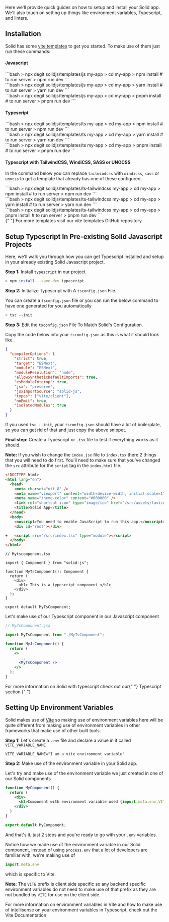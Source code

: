 
<Title>Installation & Setup</Title>

Here we'll provide quick guides on how to setup and install your Solid app. We'll also touch on setting up things like environment variables, Typescript, and linters.

## Installation

Solid has some [vite templates](https://github.com/solidjs/templates) to get you started. To make use of them just run these commands:

#### Javascript

<TabsCodeBlocks>
<div id="npm">
```bash
> npx degit solidjs/templates/js my-app
> cd my-app
> npm install
# to run server
> npm run dev
```
</div>

<div id="yarn">
```bash
> npx degit solidjs/templates/js my-app
> cd my-app
> yarn install
# to run server
> yarn run dev
```
</div>

<div id="pnpm">
```bash
> npx degit solidjs/templates/js my-app
> cd my-app
> pnpm install
# to run server
> pnpm run dev
```
</div>
</TabsCodeBlocks>

#### Typescript

<TabsCodeBlocks>
<div id="npm">
```bash
> npx degit solidjs/templates/ts my-app
> cd my-app
> npm install
# to run server
> npm run dev
```
</div>

<div id="yarn">
```bash
> npx degit solidjs/templates/ts my-app
> cd my-app
> yarn install
# to run server
> yarn run dev
```
</div>

<div id="pnpm">
```bash
> npx degit solidjs/templates/ts my-app
> cd my-app
> pnpm install
# to run server
> pnpm run dev
```
</div>
</TabsCodeBlocks>

#### Typescript with TailwindCSS, WindiCSS, SASS or UNOCSS

In the command below you can replace `tailwindcss` with `windicss`, `sass` or `unocss` to get a template that already has one of these configured.

<TabsCodeBlocks>
<div id="npm">
```bash
> npx degit solidjs/templates/ts-tailwindcss my-app
> cd my-app
> npm install
# to run server
> npm run dev
```
</div>

<div id="yarn">
```bash
> npx degit solidjs/templates/ts-tailwindcss my-app
> cd my-app
> yarn install
# to run server
> yarn run dev
```
</div>

<div id="pnpm">
```bash
> npx degit solidjs/templates/ts-tailwindcss my-app
> cd my-app
> pnpm install
# to run server
> pnpm run dev
```
</div>
</TabsCodeBlocks>

<Aside>
  {" "}
  For more templates visit our <Link href="https://github.com/solidjs/templates" target="_blank">vite templates GitHub repository</Link>
</Aside>

## Setup Typescript In Pre-existing Solid Javascript Projects

Here, we'll walk you through how you can get Typescript installed and setup in your already existing Solid Javascript project.

**Step 1:** Install `typescript` in our project

```bash
> npm install --save-dev typescript
```

**Step 2:** Initialize Typescript with A `tsconfig.json` File.

You can create a `tsconfig.json` file or you can run the below command to have one generated for you automatically

```bash
> tsc --init
```

**Step 3:** Edit the `tsconfig.json` File To Match Solid's Configuration.

Copy the code below into your `tsconfig.json` as this is what it should look like.

```json
{
  "compilerOptions": {
    "strict": true,
    "target": "ESNext",
    "module": "ESNext",
    "moduleResolution": "node",
    "allowSyntheticDefaultImports": true,
    "esModuleInterop": true,
    "jsx": "preserve",
    "jsxImportSource": "solid-js",
    "types": ["vite/client"],
    "noEmit": true,
    "isolatedModules": true
  }
}
```

If you used `tsc --init`, your `tsconfig.json` should have a lot of boilerplate, so you can get rid of that and just copy the above snippet.

**Final step:** Create a Typescript or `.tsx` file to test if everything works as it should.

**Note:** If you wish to change the `index.jsx` file to `index.tsx` there 2 things that you will need to do first. You'll need to make sure that you've changed the `src` attribute for the `script` tag in the `index.html` file.

```html
<!DOCTYPE html>
<html lang="en">
  <head>
    <meta charset="utf-8" />
    <meta name="viewport" content="width=device-width, initial-scale=1" />
    <meta name="theme-color" content="#000000" />
    <link rel="shortcut icon" type="image/ico" href="/src/assets/favicon.ico" />
    <title>Solid App</title>
  </head>
  <body>
    <noscript>You need to enable JavaScript to run this app.</noscript>
    <div id="root"></div>

+   <script src="/src/index.tsx" type="module"></script>
  </body>
</html>
```

```tsx
// Mytscomponent.tsx

import { Component } from "solid-js";

function MyTsComponent(): Component {
  return (
    <div>
      <h1> This is a typescript component </h1>
    </div>
  );
}

export default MyTsComponent;
```

Let's make use of our Typescript component in our Javascript component

```jsx
// MyJsComponent.jsx

import MyTsComponent from "./MyTsComponent";

function MyJsComponent() {
  return (
    <>
      ...
      <MyTsComponent />
    </>
  );
}
```

<Aside>
  For more information on Solid with typescript check out our{" "}
  <Link href="/TODO"> Typescript section </Link>{" "}
</Aside>

## Setting Up Environment Variables

Solid makes use of [Vite](https://vitejs.dev/) so making use of environment variables here will be quite different from making use of environment variables in other frameworks that make use of other built tools.

**Step 1:** Let's create a `.env` file and declare a value in it called `VITE_VARIABLE_NAME`

```
VITE_VARIABLE_NAME="I am a vite environment variable"
```

**Step 2:** Make use of the environment variable in your Solid app.

Let's try and make use of the environment variable we just created in one of our Solid components

```jsx
function MyComponent() {
  return (
    <div>
      <h2>Component with environment variable used {import.meta.env.VITE_VARIABLE_NAME}</h2>
    </div>
  )
}

export default MyComponent;
```

And that's it, just 2 steps and you're ready to go with your `.env` variables. 

Notice how we made use of the environment variable in our Solid component, instead of using `process.env` that a lot of developers are familiar with, we're making use of 

```jsx
import.meta.env
```

which is specific to Vite.

**Note**: The `VITE` prefix is client side specific so any backend specific environment variables do not need to make use of that prefix as they are not bundled by `VITE` for use on the client side.

<Aside>
  For more information on environment variables in Vite and how to make use of intellisense on your environment variables in Typescript, check out the <Link href="https://vitejs.dev/guide/env-and-mode.html#env-files" target="_blank">Vite Documentation</Link>
</Aside>
